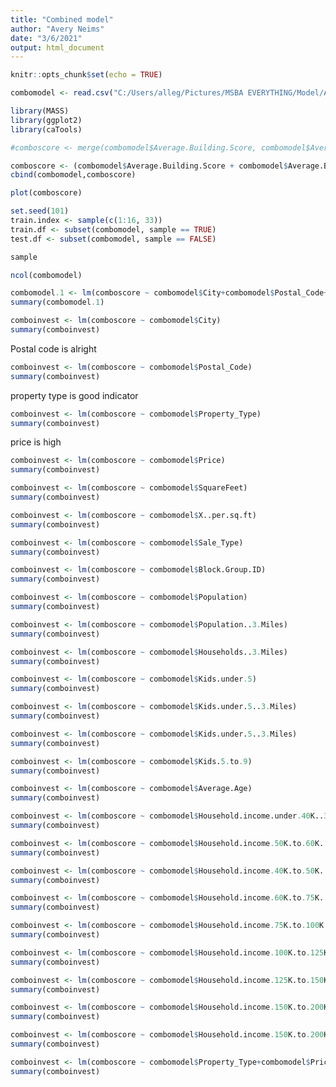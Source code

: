 ---
title: "Combined model"
author: "Avery Neims"
date: "3/6/2021"
output: html_document
---

```{r setup, include=FALSE}
knitr::opts_chunk$set(echo = TRUE)
```

```{r}
combomodel <- read.csv("C:/Users/alleg/Pictures/MSBA EVERYTHING/Model/A1cleaned.csv")

library(MASS)
library(ggplot2)
library(caTools)
```

```{r}
#comboscore <- merge(combomodel$Average.Building.Score, combomodel$Average.Block.Group.Score)

comboscore <- (combomodel$Average.Building.Score + combomodel$Average.Block.Group.Score)
cbind(combomodel,comboscore)
```




```{r}
plot(comboscore)

```

```{r}

set.seed(101) 
train.index <- sample(c(1:16, 33))
train.df <- subset(combomodel, sample == TRUE)
test.df <- subset(combomodel, sample == FALSE)

sample

```
```{r}
ncol(combomodel)
```


```{r}
combomodel.1 <- lm(comboscore ~ combomodel$City+combomodel$Postal_Code+combomodel$Price+combomodel$Property_Type+combomodel$SquareFeet+combomodel$X..per.sq.ft+combomodel$Sale_Type+combomodel$Block.Group.ID+combomodel$Population+combomodel$Population..3.Miles+combomodel$Households..3.Miles+combomodel$Kids.under.5+combomodel$Percent.Kids.under.5+combomodel$Kids.under.5..3.Miles+combomodel$Kids.5.to.9+combomodel$Percent.Kids.5.to.9+combomodel$Percent.Kids.5.to.9+combomodel$Average.Age+combomodel$Household.income.under.40K..3.Mile+combomodel$Household.income.40K.to.50K..3.Mile+combomodel$Household.income.50K.to.60K..3.Mile+combomodel$Household.income.75K.to.100K..3.Mile+combomodel$Household.income.100K.to.125K..3.Mile+combomodel$Household.income.125K.to.150K..3.Mile+combomodel$Household.income.150K.to.200K..3.Mile+combomodel$Household.income.200K...3.Mile+combomodel$ï..CS_ID, data =  train.df)
summary(combomodel.1)
```
```{r}
comboinvest <- lm(comboscore ~ combomodel$City)
summary(comboinvest)
```
Postal code is alright
```{r}
comboinvest <- lm(comboscore ~ combomodel$Postal_Code)
summary(comboinvest)
```
property type is good indicator
```{r}
comboinvest <- lm(comboscore ~ combomodel$Property_Type)
summary(comboinvest)
```
price is high
```{r}
comboinvest <- lm(comboscore ~ combomodel$Price)
summary(comboinvest)
```


```{r}
comboinvest <- lm(comboscore ~ combomodel$SquareFeet)
summary(comboinvest)
```

```{r}
comboinvest <- lm(comboscore ~ combomodel$X..per.sq.ft)
summary(comboinvest)
```

```{r}
comboinvest <- lm(comboscore ~ combomodel$Sale_Type)
summary(comboinvest)
```

```{r}
comboinvest <- lm(comboscore ~ combomodel$Block.Group.ID)
summary(comboinvest)
```

```{r}
comboinvest <- lm(comboscore ~ combomodel$Population)
summary(comboinvest)
```

```{r}
comboinvest <- lm(comboscore ~ combomodel$Population..3.Miles)
summary(comboinvest)
```

```{r}
comboinvest <- lm(comboscore ~ combomodel$Households..3.Miles)
summary(comboinvest)
```

```{r}
comboinvest <- lm(comboscore ~ combomodel$Kids.under.5)
summary(comboinvest)
```

```{r}
comboinvest <- lm(comboscore ~ combomodel$Kids.under.5..3.Miles)
summary(comboinvest)
```

```{r}
comboinvest <- lm(comboscore ~ combomodel$Kids.under.5..3.Miles)
summary(comboinvest)
```

```{r}
comboinvest <- lm(comboscore ~ combomodel$Kids.5.to.9)
summary(comboinvest)
```

```{r}
comboinvest <- lm(comboscore ~ combomodel$Average.Age)
summary(comboinvest)
```

```{r}
comboinvest <- lm(comboscore ~ combomodel$Household.income.under.40K..3.Mile)
summary(comboinvest)
```

```{r}
comboinvest <- lm(comboscore ~ combomodel$Household.income.50K.to.60K..3.Mile)
summary(comboinvest)
```

```{r}
comboinvest <- lm(comboscore ~ combomodel$Household.income.40K.to.50K..3.Mile)
summary(comboinvest)
```

```{r}
comboinvest <- lm(comboscore ~ combomodel$Household.income.60K.to.75K..3.Mile)
summary(comboinvest)
```

```{r}
comboinvest <- lm(comboscore ~ combomodel$Household.income.75K.to.100K..3.Mile)
summary(comboinvest)
```

```{r}
comboinvest <- lm(comboscore ~ combomodel$Household.income.100K.to.125K..3.Mile)
summary(comboinvest)
```

```{r}
comboinvest <- lm(comboscore ~ combomodel$Household.income.125K.to.150K..3.Mile)
summary(comboinvest)
```

```{r}
comboinvest <- lm(comboscore ~ combomodel$Household.income.150K.to.200K..3.Mile)
summary(comboinvest)
```

```{r}
comboinvest <- lm(comboscore ~ combomodel$Household.income.150K.to.200K..3.Mile)
summary(comboinvest)
```

```{r}
comboinvest <- lm(comboscore ~ combomodel$Property_Type+combomodel$Price+combomodel$Sale_Type+combomodel$Average.Age+combomodel$Household.income.60K.to.75K..3.Mile+combomodel$Household.income.100K.to.125K..3.Mile+combomodel$Household.income.150K.to.200K..3.Mile+combomodel$Postal_Code+combomodel$City)
summary(comboinvest)
```


